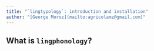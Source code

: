 ```yaml
---
title: "`lingtypology`: introduction and installation"
author: "[George Moroz](mailto:agricolamz@gmail.com)"
---
```


## What is `lingphonology`?

